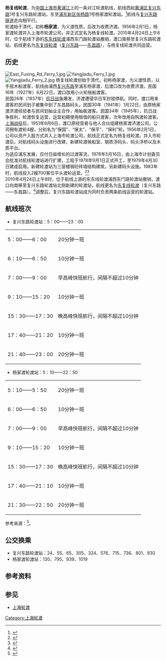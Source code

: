 '''杨复线轮渡'''，为[[中华人民共和国|中国]][[上海市|上海市]][[黄浦江|黄浦江]]上的一条对江轮渡航线，航线西起[[黄浦区|黄浦区]][[复兴东路_(上海)|复兴东路]]1号复兴东路轮渡站，东至[[浦东新区|浦东新区]][[张杨路|张杨路]]1号杨家渡轮渡站。<ref>{{Cite web |url=http://www.shanghaiferry.com/1-%E7%BD%91%E9%A1%B5ppt%E8%BD%AC%E5%9B%BE%E7%89%87%E8%B5%84%E6%96%99/%E8%88%AA%E7%BA%BF%E8%88%AA%E7%8F%AD%EF%BC%88%E5%90%84%E6%B8%A1%E5%8F%A3%E7%AE%80%E4%BB%8B%EF%BC%89/1-%E6%9D%A8%E5%A4%8D%E8%88%AA%E7%BA%BF%E7%AE%80%E4%BB%8B.png |title=上海轮渡杨复线航线简介 |access-date=2011-07-17 |archive-date=2016-03-04 |archive-url=https://web.archive.org/web/20160304085843/http://www.shanghaiferry.com/1-%E7%BD%91%E9%A1%B5ppt%E8%BD%AC%E5%9B%BE%E7%89%87%E8%B5%84%E6%96%99/%E8%88%AA%E7%BA%BF%E8%88%AA%E7%8F%AD%EF%BC%88%E5%90%84%E6%B8%A1%E5%8F%A3%E7%AE%80%E4%BB%8B%EF%BC%89/1-%E6%9D%A8%E5%A4%8D%E8%88%AA%E7%BA%BF%E7%AE%80%E4%BB%8B.png |dead-url=no }}</ref>航线与[[复兴东路隧道|复兴东路隧道]]走向相平行。
<br>轮渡始于清代，初称'''杨家渡'''，为义渡性质，后改为收费济渡。1956年2月1日，杨家渡轮渡并入上海市轮渡公司，并正式定名为杨复线轮渡。2010年4月24日上午8时，位于航线下游的[[东复线轮渡|东东线轮渡]]浦西东门路轮渡站撤销，渡口南移至复兴东路轮渡站，航线更名为[[东复线轮渡|东复线轮渡]]（[[复兴东路_(上海)|复兴东路]]——[[东昌路|东昌路]]），与杨复线轮渡共同运营。

== 历史 ==
[[File:East_Fuxing_Rd_Ferry_1.jpg|thumb]]
[[File:Yangjiadu_Ferry_1.jpg|thumb]]
[[File:Yangjiadu_Ferry_2.jpg|thumb]]
杨复线轮渡创始于清代，初称杨家渡，为义渡性质，以手摇木船渡客，航线由浦西[[复兴东路_(上海)|复兴东路]]至浦东杨家渡，后渡口改为收费济渡。民国16年（1927年）6月22日，渡口改用小火轮拖船渡客。
<br>民国26年（1937年）[[抗日战争|抗日战争]]爆发，济渡遭侵华日军封锁停航。同时，渡口用来渡客的民间划子被集中到了东昌路码头。民国30年（1941年）1月22日，由原杨家渡济渡经验者与民间划舢业主合作，用舢舨渡客。民国34年（1945年），抗日战争胜利，轮渡恢复运营，运营初期使用租借的船只渡客，次年改用自购渡轮渡客。
<br>[[上海战役|上海战役]]后，1951年9月6日，渡口原经营者与他人合伙组建杨家渡济渡公司。公司拥有渡轮4艘，分别名为“保国”、“保太”、“保平”、“保利”轮。1956年2月1日，公司以资产入股方式并入上海市轮渡公司，航线正式定名为杨复线轮渡。并入市轮渡后，对航线码头设施进行改建，新建轮渡候船室、钢质浮码头、码头浮桥以及木质平台。
<br>为适应浦东发展，应付日益增长的过渡客流，1978年5月16日，由上海市计划委员会批准对航线轮渡站进行扩建，工程于1978年9月1日正式开工，至1979年4月30日建成启用。新建轮渡站为三层楼钢砼砖墙结构建筑，另新建码头设施。1983年时，航线投入2艘700客位平头渡轮运营。<ref>{{Cite web |url=http://www.shtong.gov.cn/newsite/node2/node2245/node4501/node56018/node56020/userobject1ai43385.html |title=上海市地方志 专业志 >> 上海内河航运志 >> 第六章渡运 >> 节 |access-date=2019-04-15 |archive-date=2014-01-01 |archive-url=https://web.archive.org/web/20140101093158/http://www.shtong.gov.cn/newsite/node2/node2245/node4501/node56018/node56020/userobject1ai43385.html |dead-url=no }}</ref><ref>{{Cite web |url=http://www.shanghaiferry.com/1-%E7%BD%91%E9%A1%B5ppt%E8%BD%AC%E5%9B%BE%E7%89%87%E8%B5%84%E6%96%99/%E7%99%BE%E5%B9%B4%E4%BC%A0%E6%89%BF/%E8%BD%AE%E6%B8%A1%E7%AE%80%E5%8F%B2/10-%E5%90%84%E6%B8%A1%E5%8F%A3%E5%8E%86%E5%8F%B2%E6%B2%BF%E9%9D%A9.html |title=上海轮渡各渡口历史沿革 |access-date=2011-07-17 |archive-date=2014-02-02 |archive-url=https://web.archive.org/web/20140202141841/http://www.shanghaiferry.com/1-%E7%BD%91%E9%A1%B5ppt%E8%BD%AC%E5%9B%BE%E7%89%87%E8%B5%84%E6%96%99/%E7%99%BE%E5%B9%B4%E4%BC%A0%E6%89%BF/%E8%BD%AE%E6%B8%A1%E7%AE%80%E5%8F%B2/10-%E5%90%84%E6%B8%A1%E5%8F%A3%E5%8E%86%E5%8F%B2%E6%B2%BF%E9%9D%A9.html |dead-url=no }}</ref>
<br>2010年4月24日上午8时，位于航线上游的东东线轮渡浦西东门路轮渡站撤销，渡口向南移至复兴东路轮渡站北侧新建的轮渡站，航线更名为[[东复线轮渡|东复线轮渡]]（复兴东路——东昌路）。<ref>{{Cite web |url=http://news.sina.com.cn/o/2010-04-24/085717419566s.shtml |title=轮渡东东线今起撤销 |access-date=2011-07-17 |archive-date=2019-02-19 |archive-url=https://web.archive.org/web/20190219154008/http://news.sina.com.cn/o/2010-04-24/085717419566s.shtml |dead-url=no }}</ref>调整后，复兴东路轮渡站成为同时负责两条航线运营的轮渡站。

== 航线班次 ==
*复兴东路轮渡站：5：00——23：00
{| class="wikitable"
|-
| 5：00——6：00 || 20分钟一班
|-
| 6：10——6：50 || 10分钟一班
|-
| 7：00——9：00 || 早高峰快班航行，间隔不超过10分钟
|-
| 9：10——15：20 || 10分钟一班
|-
| 15：30——17：30 || 晚高峰快班航行，间隔不超过10分钟
|-
| 17：40——21：20 || 10分钟一班
|-
| 21：40——23：00 || 20分钟一班
|}

*杨家渡轮渡站：5：10——22：50
{| class="wikitable"
|-
| 5：10——5：50 || 20分钟一班
|-
| 6：00——6：50 || 10分钟一班
|-
| 7：00——9：00 || 早高峰快班航行，间隔不超过10分钟
|-
| 9：10——15：20 || 10分钟一班
|-
| 15：30——17：30 || 晚高峰快班航行，间隔不超过10分钟
|-
| 17：40——21：10 || 10分钟一班
|-
| 21：30——22：50 || 20分钟一班
|}
参考来源：<ref>{{Cite web |url=http://www.shanghaiferry.com/1-%E7%BD%91%E9%A1%B5ppt%E8%BD%AC%E5%9B%BE%E7%89%87%E8%B5%84%E6%96%99/%E6%97%B6%E5%88%BB%E8%A1%A8/8-%E6%9D%A8%E5%A4%8D%E7%BA%BF.html |title=上海轮渡杨复线时刻表 |access-date=2011-07-17 |archive-date=2013-12-03 |archive-url=https://web.archive.org/web/20131203005505/http://www.shanghaiferry.com/1-%E7%BD%91%E9%A1%B5ppt%E8%BD%AC%E5%9B%BE%E7%89%87%E8%B5%84%E6%96%99/%E6%97%B6%E5%88%BB%E8%A1%A8/8-%E6%9D%A8%E5%A4%8D%E7%BA%BF.html |dead-url=no }}</ref>。

== 公交换乘 ==
*复兴东路轮渡站：24、55、65、305、324、576、715、736、801、930
*杨家渡轮渡站：130、795、939、1019

== 参考资料 ==
{{reflist}}

== 参见 ==
*[[上海轮渡|上海轮渡]]

{{Crossings navbox
|structure= Crossings
|place= [[黄浦江|黄浦江]]
|bridge= '''杨复线轮渡'''
|bridge signs= 
|upstream= [[复兴东路隧道|复兴东路隧道]]
|upstream signs= 
|downstream= [[东复线轮渡|东复线轮渡]]
|downstream signs= 
}}
{{上海市轮渡有限公司黄浦江对江轮渡航线}}

[[Category:上海轮渡|Category:上海轮渡]]